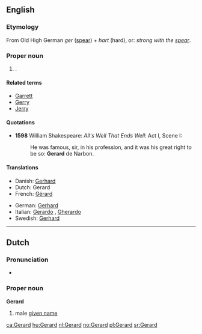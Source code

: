 {{also|Gérard}}
==English==

===Etymology===
From Old High German ''ger'' ([[spear]]) + ''hart'' (hard), or: ''strong with the [[spear]]''.

===Proper noun===
{{en-proper noun}}

# {{given name|male}}.

====Related terms====
* [[Garrett]]
* [[Gerry]]
* [[Jerry]]

====Quotations====
* '''1598''' William Shakespeare: ''All's Well That Ends Well'': Act I, Scene I:
*: He was famous, sir, in his profession, and it  was his great right to be so: '''Gerard''' de Narbon.

====Translations====
{{trans-top|male given name}}
* Danish: [[Gerhard]]
* Dutch: Gerard {{m}}
* French: [[Gérard]]
{{trans-mid}}
* German: [[Gerhard]]
* Italian: [[Gerardo]] {{m}}, [[Gherardo]] {{m}}
* Swedish: [[Gerhard]]
{{trans-bottom}}

----

==Dutch==

===Pronunciation===
* {{SAMPA|/GI"rArt/}}

===Proper noun===
'''Gerard'''

# male [[given name]]

[[ca:Gerard]]
[[hu:Gerard]]
[[nl:Gerard]]
[[no:Gerard]]
[[pl:Gerard]]
[[sr:Gerard]]